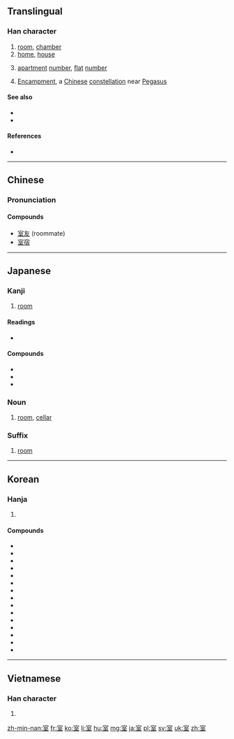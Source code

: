 ==Translingual==
{{stroke order|strokes=9}}

{{wikipedia|Encampment (Chinese constellation)}}
===Han character===
{{Han char|rn=40|rad=宀|as=06|sn=9|four=3010<sub>4</sub>|canj=十一戈土 (JMIG)|ids=⿱[[宀]][[至]]}}

# [[room]], [[chamber]]
# [[home]], [[house]]
# {{sense|in addresses}} [[apartment]] [[number]], [[flat]] [[number]]
# {{context|astronomy|lang=zh}} [[Encampment]], a [[Chinese]] [[constellation]] near [[Pegasus]]

====See also====
* {{l|mul|房}}
* {{l|mul|屋}}

====References====
* {{Han ref|kx=0285.020|dkj=07136|dj=0563.040|hdz=20925.030|uh=5BA4|ud=23460|bh=ABC7|bd=43975}}

----

==Chinese==
{{zh-forms}}

===Pronunciation===
{{zh-pron
|m=shì,Shì
|c=sat1
|mn=sek
|mc=y
|oc=y
|ma=
|cat=n,pn
}}

====Compounds====
* [[室友]] (roommate)
* [[室宿]]

----

==Japanese==

===Kanji===
{{ja-kanji|grade=2|rs=宀06}}

# [[room]]

====Readings====
* {{ja-readings
|goon=[[しち]] (shichi) {{qualifier|non-[[w:Jōyō kanji|Jōyō]] reading}}
|kanon=[[しつ]] (shitsu)
|kun=[[むろ]] (muro), [[へや]] (heya)}}

====Compounds====
* {{l|ja|寝室|gloss=bedroom|tr=しんしつ, shinshitsu}}
* {{l|ja|教室|gloss=classroom|tr=きょうしつ, kyōshitsu}}
* {{l|ja|霊安室|gloss=morgue|tr=れいあんしつ, reianshitsu}}

===Noun===
{{ja-noun|しつ}}

# [[room]], [[cellar]]

===Suffix===
{{ja-pos|suffix|しつ}} 

# [[room]]

----

==Korean==

===Hanja===
{{ko-hanja|hangeul=실|rv=sil|mr=shil|y=sil|eumhun=집|ehrv=jip|ehmr=chip|ehy=cip}}

# {{defn|lang=ko|sort=宀06}}

====Compounds====
* {{ko-inline|실내|silnae||室內}}
* {{ko-inline|교실|gyosil||敎室}}
* {{ko-inline|객실|gaeksil||客室}}
* {{ko-inline|거실|geosil||居室}}
* {{ko-inline|별실|byeolsil||別室}}
* {{ko-inline|침실|jimsil||寢室}}
* {{ko-inline|암실|amsil||暗室}}
* {{ko-inline|정실|jeongsil||正室}}
* {{ko-inline|측실|cheuksil||側室}}
* {{ko-inline|내실|naesil||內室}}
* {{ko-inline|석실|seoksil||石室}}
* {{ko-inline|빙실|bingsil||氷室}}
* {{ko-inline|황실|hwangsil||皇室}}
* {{ko-inline|왕실|wangsil||王室}}
* {{ko-inline|사무실|samusil||事務室}}

----

==Vietnamese==

===Han character===
{{vi-hantu|[[thất]]|rs=宀06}}

# {{defn|lang=vi|sort=宀06}}

[[zh-min-nan:室]]
[[fr:室]]
[[ko:室]]
[[li:室]]
[[hu:室]]
[[mg:室]]
[[ja:室]]
[[pl:室]]
[[sv:室]]
[[uk:室]]
[[zh:室]]